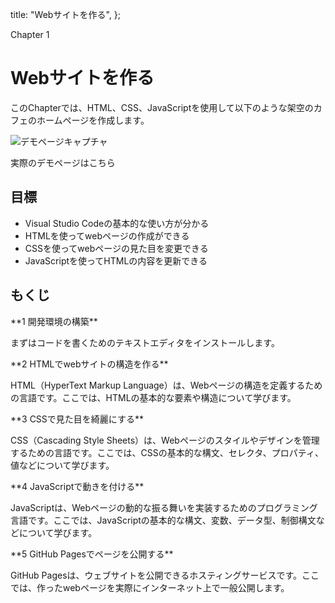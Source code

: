 
  title: "Webサイトを作る",
};

Chapter 1

# Webサイトを作る

このChapterでは、HTML、CSS、JavaScriptを使用して以下のような架空のカフェのホームページを作成します。

<Image
  src="/img/demo.png"
  alt="デモページキャプチャ"
  width={512}
  height={898}
/>

<Link
  href="https://computer-literacy.github.io/2024/sample/"
  target="_blank"
  rel="noopener noreferrer"
>
  実際のデモページはこちら
</Link>

## 目標

- Visual Studio Codeの基本的な使い方が分かる
- HTMLを使ってwebページの作成ができる
- CSSを使ってwebページの見た目を変更できる
- JavaScriptを使ってHTMLの内容を更新できる

## もくじ

<Link href="./getting-start/installation">**1 開発環境の構築**</Link>

まずはコードを書くためのテキストエディタをインストールします。

<Link href="./getting-start/html">**2 HTMLでwebサイトの構造を作る**</Link>

HTML（HyperText Markup Language）は、Webページの構造を定義するための言語です。ここでは、HTMLの基本的な要素や構造について学びます。

<Link href="./getting-start/css">**3 CSSで見た目を綺麗にする**</Link>

CSS（Cascading Style Sheets）は、Webページのスタイルやデザインを管理するための言語です。ここでは、CSSの基本的な構文、セレクタ、プロパティ、値などについて学びます。

<Link href="./getting-start/javascript">**4 JavaScriptで動きを付ける**</Link>

JavaScriptは、Webページの動的な振る舞いを実装するためのプログラミング言語です。ここでは、JavaScriptの基本的な構文、変数、データ型、制御構文などについて学びます。

<Link href="./getting-start/javascript">
  **5 GitHub Pagesでページを公開する**
</Link>

GitHub Pagesは、ウェブサイトを公開できるホスティングサービスです。ここでは、作ったwebページを実際にインターネット上で一般公開します。
